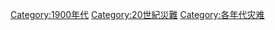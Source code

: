[[Category:1900年代|Category:1900年代]]
[[Category:20世紀災難|Category:20世紀災難]]
[[Category:各年代灾难|Category:各年代灾难]]